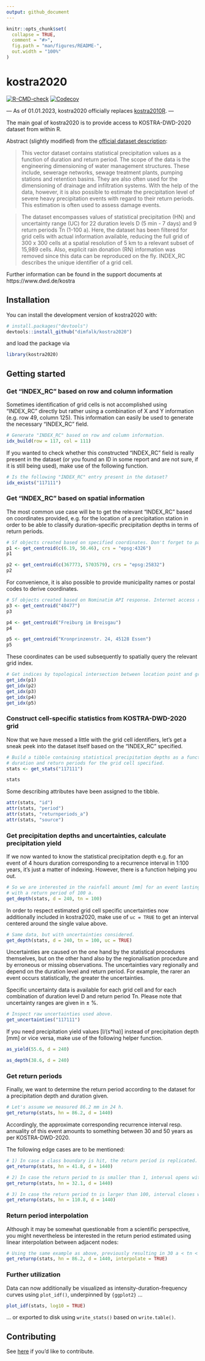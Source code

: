 ```yaml
---
output: github_document
---
```


<!-- README.md is generated from README.Rmd. Please edit that file -->

```r
knitr::opts_chunk$set(
  collapse = TRUE,
  comment = "#>",
  fig.path = "man/figures/README-",
  out.width = "100%"
)
```

# kostra2020

<!-- badges: start -->

[![R-CMD-check](https://github.com/dimfalk/kostra2020/actions/workflows/R-CMD-check.yaml/badge.svg)](https://github.com/dimfalk/kostra2020/actions/workflows/R-CMD-check.yaml) 
[![Codecov](https://codecov.io/gh/dimfalk/kostra2020/graph/badge.svg)](https://app.codecov.io/gh/dimfalk/kostra2020)
<!-- badges: end -->

--- As of 01.01.2023, kostra2020 officially replaces [kostra2010R](https://github.com/dimfalk/kostra2010R). ---

The main goal of kostra2020 is to provide access to KOSTRA-DWD-2020 dataset from within R.

Abstract (slightly modified) from the [official dataset description](https://opendata.dwd.de/climate_environment/CDC/grids_germany/return_periods/precipitation/KOSTRA/KOSTRA_DWD_2020/Datensatzbeschreibung_KOSTRA-DWD-2020_en.pdf):

> This vector dataset contains statistical precipitation values as a function of duration and return period. The scope of the data is the engineering dimensioning of water management structures. These include, sewerage networks, sewage treatment plants, pumping stations and retention basins. They are also often used for the dimensioning of drainage  and infiltration systems. With the help of the data, however, it is also possible to estimate the precipitation level of severe heavy precipitation events with regard to their return periods. This estimation is often used to assess damage events.

> The dataset encompasses values of statistical precipitation (HN) and uncertainty range (UC) for 22 duration levels D (5 min - 7 days) and 9 return periods Tn (1-100 a). Here, the dataset has been filtered for grid cells with actual information available, reducing the full grid of 300 x 300 cells at a spatial resolution of 5 km to a relevant subset of 15,989 cells. Also, explicit rain donation (RN) information was removed since this data can be reproduced on the fly. INDEX_RC describes the unique identifier of a grid cell.

Further information can be found in the support documents at https://www.dwd.de/kostra

## Installation

You can install the development version of kostra2020 with:

``` r
# install.packages("devtools")
devtools::install_github("dimfalk/kostra2020")
```

and load the package via

```r
library(kostra2020)
```

## Getting started

### Get "INDEX_RC" based on row and column information

Sometimes identification of grid cells is not accomplished using "INDEX_RC" directly but rather using a combination of X and Y information (e.g. row 49, column 125). This information can easily be used to generate the necessary "INDEX_RC" field.

```r
# Generate "INDEX_RC" based on row and column information.
idx_build(row = 117, col = 111)
```

If you wanted to check whether this constructed "INDEX_RC" field is really present in the dataset (or you found an ID in some report and are not sure, if it is still being used), make use of the following function.

```r
# Is the following "INDEX_RC" entry present in the dataset?
idx_exists("117111")
```

### Get "INDEX_RC" based on spatial information

The most common use case will be to get the relevant "INDEX_RC" based on coordinates provided, e.g. for the location of a precipitation station in order to be able to classify duration-specific precipitation depths in terms of return periods.

```r
# Sf objects created based on specified coordinates. Don't forget to pass the CRS.
p1 <- get_centroid(c(6.19, 50.46), crs = "epsg:4326")
p1

p2 <- get_centroid(c(367773, 5703579), crs = "epsg:25832")
p2
```

For convenience, it is also possible to provide municipality names or postal codes to derive coordinates.

```r
# Sf objects created based on Nominatim API response. Internet access required!
p3 <- get_centroid("40477")
p3

p4 <- get_centroid("Freiburg im Breisgau")
p4

p5 <- get_centroid("Kronprinzenstr. 24, 45128 Essen")
p5
```

These coordinates can be used subsequently to spatially query the relevant grid index.

```r
# Get indices by topological intersection between location point and grid cells.
get_idx(p1)
get_idx(p2)
get_idx(p3)
get_idx(p4)
get_idx(p5)
```

### Construct cell-specific statistics from KOSTRA-DWD-2020 grid

Now that we have messed a little with the grid cell identifiers, let's get a sneak peek into the dataset itself based on the "INDEX_RC" specified.

```r
# Build a tibble containing statistical precipitation depths as a function of 
# duration and return periods for the grid cell specified.
stats <- get_stats("117111")

stats
```

Some describing attributes have been assigned to the tibble.

```r
attr(stats, "id")
attr(stats, "period")
attr(stats, "returnperiods_a")
attr(stats, "source")
```

### Get precipitation depths and uncertainties, calculate precipitation yield

If we now wanted to know the statistical precipitation depth e.g. for an event of 4 hours duration corresponding to a recurrence interval in 1:100 years, it's just a matter of indexing. However, there is a function helping you out.

```r
# So we are interested in the rainfall amount [mm] for an event lasting 240 min 
# with a return period of 100 a.
get_depth(stats, d = 240, tn = 100)
```

In order to respect estimated grid cell specific uncertainties now additionally included in kostra2020, make use of `uc = TRUE` to get an interval centered around the single value above.

```r
# Same data, but with uncertainties considered.
get_depth(stats, d = 240, tn = 100, uc = TRUE)
```

Uncertainties are caused on the one hand by the statistical procedures themselves, but on the other hand also by the regionalisation procedure and by erroneous or missing observations. The uncertainties vary regionally and depend on the duration level and return period. For example, the rarer an event occurs statistically, the greater the uncertainties.

Specific uncertainty data is available for each grid cell and for each combination of duration level D and return period Tn. Please note that uncertainty ranges are given in ± %.

```r
# Inspect raw uncertainties used above.
get_uncertainties("117111")
```

If you need precipitation yield values [l/(s\*ha)] instead of precipitation depth [mm] or vice versa, make use of the following helper function.

```r
as_yield(55.6, d = 240)

as_depth(38.6, d = 240)
```

### Get return periods

Finally, we want to determine the return period according to the dataset for a precipitation depth and duration given.

```r
# Let's assume we measured 86.2 mm in 24 h.
get_returnp(stats, hn = 86.2, d = 1440)
```

Accordingly, the approximate corresponding recurrence interval resp. annuality of this event amounts to something between 30 and 50 years as per KOSTRA-DWD-2020.

The following edge cases are to be mentioned:

```r
# 1) In case a class boundary is hit, the return period is replicated.
get_returnp(stats, hn = 41.8, d = 1440)
```

```r
# 2) In case the return period tn is smaller than 1, interval opens with 0.
get_returnp(stats, hn = 32.1, d = 1440)
```

```r
# 3) In case the return period tn is larger than 100, interval closes with Inf.
get_returnp(stats, hn = 110.8, d = 1440)
```

### Return period interpolation

Although it may be somewhat questionable from a scientific perspective, you might nevertheless be interested in the return period estimated using linear interpolation between adjacent nodes:

```r
# Using the same example as above, previously resulting in 30 a < tn < 50 a.
get_returnp(stats, hn = 86.2, d = 1440, interpolate = TRUE)
```

### Further utilization

Data can now additionally be visualized as intensity-duration-frequency curves using `plot_idf()`, underpinned by `{ggplot2}` ...

```r
plot_idf(stats, log10 = TRUE)
```

... or exported to disk using `write_stats()` based on `write.table()`.

## Contributing

See [here](https://github.com/dimfalk/kostra2020/blob/main/.github/CONTRIBUTING.md) if you'd like to contribute.
